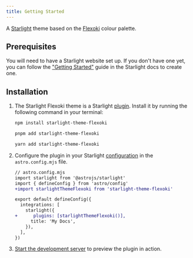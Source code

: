 ```yaml
---
title: Getting Started
---
```


A [Starlight](https://starlight.astro.build) theme based on the [Flexoki](https://stephango.com/flexoki) colour palette.

## Prerequisites

You will need to have a Starlight website set up.
If you don't have one yet, you can follow the ["Getting Started"](https://starlight.astro.build/getting-started) guide in the Starlight docs to create one.

## Installation


<Steps>

1. The Starlight Flexoki theme is a Starlight [plugin](https://starlight.astro.build/reference/plugins/). Install it by running the following command in your terminal:

   <Tabs syncKey="pkg">

   <TabItem label="npm">

   ```sh
   npm install starlight-theme-flexoki
   ```

   </TabItem>

   <TabItem label="pnpm">

   ```sh
   pnpm add starlight-theme-flexoki
   ```

   </TabItem>

   <TabItem label="Yarn">

   ```sh
   yarn add starlight-theme-flexoki
   ```

   </TabItem>

   </Tabs>

2. Configure the plugin in your Starlight [configuration](https://starlight.astro.build/reference/configuration/#plugins) in the `astro.config.mjs` file.

   ```diff lang="js"
   // astro.config.mjs
   import starlight from '@astrojs/starlight'
   import { defineConfig } from 'astro/config'
   +import starlightThemeFlexoki from 'starlight-theme-flexoki'

   export default defineConfig({
     integrations: [
       starlight({
   +      plugins: [starlightThemeFlexoki()],
         title: 'My Docs',
       }),
     ],
   })
   ```

3. [Start the development server](https://starlight.astro.build/getting-started/#start-the-development-server) to preview the plugin in action.

</Steps>
